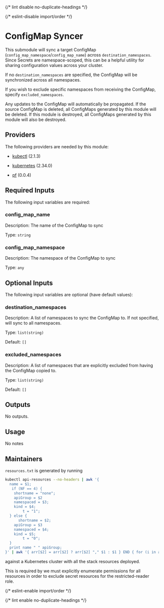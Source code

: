 
{/* lint disable no-duplicate-headings */}

{/* eslint-disable import/order */}

<ModuleHeader name="kube_sync_config_map" sourceHref="https://github.com/Panfactum/stack/tree/__PANFACTUM_VERSION_MAIN__/packages/infrastructure/kube_sync_config_map" status="stable" type="submodule" />

# ConfigMap Syncer

This submodule will sync a target ConfigMap (`config_map_namespace`/`config_map_name`) across `destination_namespaces`. Since Secrets
are namespace-scoped, this can be a helpful utility for sharing configuration values across your cluster.

If no `destination_namespaces` are specified, the ConfigMap will be synchronized across all namespaces.

If you wish to exclude specific namespaces from receiving the ConfigMap, specify `excluded_namespaces`.

Any updates to the ConfigMap will automatically be propagated. If the source ConfigMap is deleted, all ConfigMaps generated by this
module will be deleted. If this module is destroyed, all ConfigMaps generated by this module will also be destroyed.

## Providers

The following providers are needed by this module:

* [kubectl](https://registry.terraform.io/providers/alekc/kubectl/2.1.3/docs) (2.1.3)

* [kubernetes](https://registry.terraform.io/providers/hashicorp/kubernetes/2.34.0/docs) (2.34.0)

* [pf](https://registry.terraform.io/providers/panfactum/pf/0.0.4/docs) (0.0.4)

## Required Inputs

The following input variables are required:

### config\_map\_name

Description: The name of the ConfigMap to sync

Type: `string`

### config\_map\_namespace

Description: The namespace of the ConfigMap to sync

Type: `any`

## Optional Inputs

The following input variables are optional (have default values):

### destination\_namespaces

Description: A list of namespaces to sync the ConfigMap to. If not specified, will sync to all namespaces.

Type: `list(string)`

Default: `[]`

### excluded\_namespaces

Description: A list of namespaces that are explicitly excluded from having the ConfigMap copied to.

Type: `list(string)`

Default: `[]`

## Outputs

No outputs.

## Usage

No notes

## Maintainers

`resources.txt` is generated by running

```bash
kubectl api-resources --no-headers | awk '{
  name = $1;
   if (NF == 4) {
    shortname = "none";
    apiGroup = $2
    namespaced = $3;
    kind = $4;
        t = "1";
  } else {
      shortname = $2;
    apiGroup = $3
    namespaced = $4;
    kind = $5;
        t = "0";
  }
  print name " " apiGroup;
}' | awk '{ arr[$2] = arr[$2] ? arr[$2] "," $1 : $1 } END { for (i in arr) print arr[i], i }'

```

against a Kubernetes cluster with all the stack resources deployed.

This is required by we must explicitly enumerate permissions for all resources in order to exclude secret resources
for the restricted-reader role.

{/* eslint-enable import/order */}

{/* lint enable no-duplicate-headings */}
